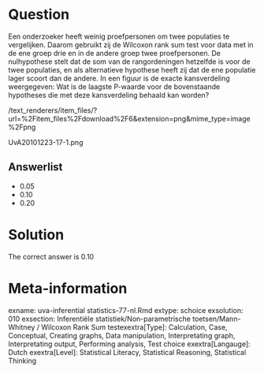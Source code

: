 Question
========

Een onderzoeker heeft weinig proefpersonen om twee populaties te vergelijken. Daarom gebruikt zij de Wilcoxon rank sum test voor data met in de ene groep drie en in de andere groep twee proefpersonen. De nulhypothese stelt dat de som van de rangordeningen hetzelfde is voor de twee populaties, en als alternatieve hypothese heeft zij dat de ene populatie lager scoort dan de andere. In een figuur is de exacte kansverdeling weergegeven: Wat is de laagste P-waarde voor de bovenstaande hypotheses die met deze kansverdeling behaald kan worden? 

 /text_renderers/item_files/?url=%2Fitem_files%2Fdownload%2F6&extension=png&mime_type=image%2Fpng 

 UvA20101223-17-1.png 

Answerlist
----------
* 0.05
* 0.10
* 0.20

Solution
========

The correct answer is  0.10 

Meta-information
================
exname: uva-inferential statistics-77-nl.Rmd 
extype: schoice 
exsolution: 010 
exsection: Inferentiële statistiek/Non-parametrische toetsen/Mann-Whitney / Wilcoxon Rank Sum testexextra[Type]: Calculation, Case, Conceptual, Creating graphs, Data manipulation, Interpretating graph, Interpretating output, Performing analysis, Test choice 
exextra[Langauge]: Dutch 
exextra[Level]: Statistical Literacy, Statistical Reasoning, Statistical Thinking 

